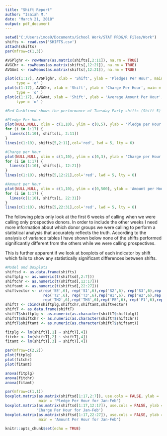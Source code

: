 ```yaml
---
title: "Shift Report"
author: "Isaiah M."
date: "March 21, 2018"
output: pdf_document
---
```

```r
setwd("C:/Users/imoe9/Documents/School Work/STAT PROG/R Files/Work")
shifts <- read.csv('SHIFTS.csv')
attach(shifts)
par(mfrow=c(1,3))
```

```r
AVGPlghr <- rowMeans(as.matrix(shifts[,2:11]), na.rm = TRUE)
AVGChr <- rowMeans(as.matrix(shifts[,12:21]), na.rm = TRUE)
AVGAmt <- rowMeans(as.matrix(shifts[,12:21]), na.rm = TRUE)

plot(c(1:17), AVGPlghr, xlab = 'Shift', ylab = 'Pledges Per Hour', main = 'Shift Performance: Pledges per Hour',
     type = 'o' )
plot(c(1:17), AVGChr, xlab = 'Shift', ylab = 'Charge Per Hour', main = 'Shift Performance: Charge per Hour',
     type = 'o' )
plot(c(1:17), AVGAmt, xlab = 'Shift', ylab = 'Average Amount Per Hour', main = 'Shift Performance: Average Amount',
     type = 'o' )

```


```r
#Red Dashlined shows the performance of Tuesday Early shifts (Shift 5) over a ten week period from the begining of this semester. Overall it performs below average which becomes more important as we moved into our A donor campaign.

#Pledge Per Hour
plot(NULL,NULL, xlim = c(1,10), ylim = c(0,5), ylab = 'Pledge per Hour', xlab = 'Week', main = 'Pledge Per Hour for Jan-Mar')
for (i in 1:17) {
  lines(c(1:10), shifts[i, 2:11])
}
lines(c(1:10), shifts[5,2:11],col='red', lwd = 5, lty = 6)

#Charge per Hour
plot(NULL,NULL, xlim = c(1,10), ylim = c(0,3), ylab = 'Charge per Hour', xlab = 'Week', main = 'Charge Per Hour for Jan-Mar')
for (i in 1:17) {
  lines(c(1:10), shifts[i, 12:21])
}
lines(c(1:10), shifts[5,12:21],col='red', lwd = 5, lty = 6)

#Amount per Hour
plot(NULL,NULL, xlim = c(1,10), ylim = c(0,500), ylab = 'Amount per Hour', xlab = 'Week', main = 'Amount Per Hour for Jan-Mar')
for (i in 1:17) {
  lines(c(1:10), shifts[i, 22:31])
}
lines(c(1:10), shifts[5,22:31],col='red', lwd = 5, lty = 6)
```

The following plots only look at the first 6 weeks of calling when we were calling only prospective donors. In order to include the
other weeks I need more information about which donor groups we were calling to perform a statistical analysis that accurately reflects the truth. According to the analysis of variance tables I have shown below none of the shifts performed
significantly different from the others while we were calling prospectives. 

This is further apparent if we look at boxplots of each indicator by shift which fails to show any statistically
significant differences between shifts.


```r
#Model and Boxplots
shiftsd <- as.data.frame(shifts)
shiftplg <- as.numeric(t(shiftsd[,2:7]))
shiftchr <- as.numeric(t(shiftsd[,12:17]))
shiftamt <- as.numeric(t(shiftsd[,22:27]))
shiftvector <- c(rep('SE',6), rep('S1',6),rep('S2',6), rep('S3',6),rep('TE',6), rep('T1',6),
                 rep('T2',6), rep('T3',6),rep('W1',6), rep('W2',6),rep('W3',6), rep('TH1',6),
                 rep('TH2',6),rep('TH3',6),rep('FE',6), rep('F1',6),rep('F2',6))
shiftT <- cbind(shiftplg,shiftchr,shiftamt,shiftvector)
shiftT <- as.data.frame(shiftT)
shiftT$shiftplg <- as.numeric(as.character(shiftT$shiftplg))
shiftT$shiftchr <- as.numeric(as.character(shiftT$shiftchr))
shiftT$shiftamt <- as.numeric(as.character(shiftT$shiftamt))

fitplg <- lm(shiftT[,1] ~ shiftT[,4])
fitchr <- lm(shiftT[,2] ~ shiftT[,4])
fitamt <- lm(shiftT[,3] ~ shiftT[,4])

par(mfrow=c(2,2))
plot(fitplg)
plot(fitchr)
plot(fitamt)

anova(fitplg)
anova(fitchr)
anova(fitamt)

par(mfrow=c(1,1))
boxplot.matrix(as.matrix(shiftsd[1:17,2:7]), use.cols = FALSE, ylab = 'Pledge per Hour', xlab = 'Shift', 
               main = 'Pledge Per Hour for Jan-Feb')
boxplot.matrix(as.matrix(shiftsd[1:17,12:17]), use.cols = FALSE, ylab = 'Charge per Hour', xlab = 'Shift', main =
              'Charge Per Hour for Jan-Feb')
boxplot.matrix(as.matrix(shiftsd[1:17,22:27]), use.cols = FALSE, ylab = 'Amount per Hour', xlab = 'Shift', 
               main = 'Amount Per Hour for Jan-Feb')  
```

```r
knitr::opts_chunk$set(echo = TRUE)
```

